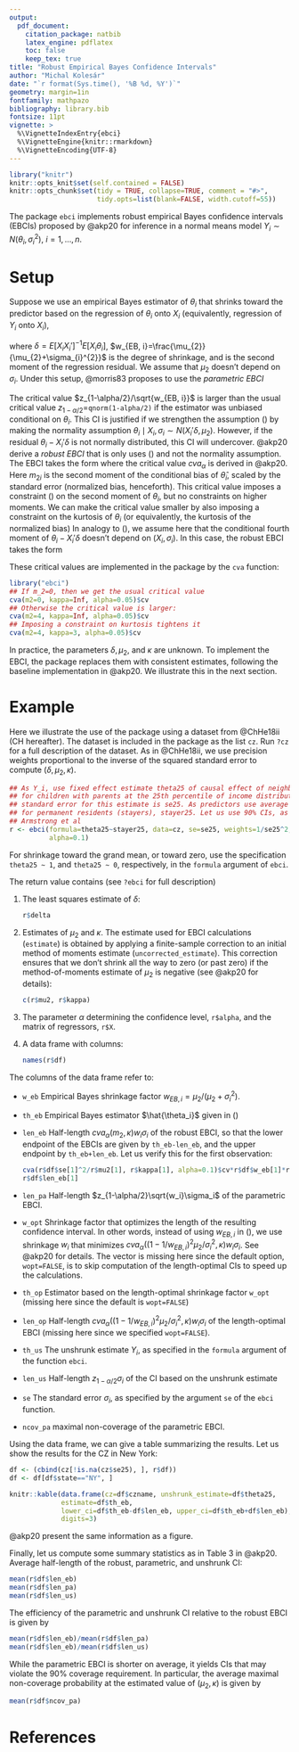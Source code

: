 ```yaml
---
output:
  pdf_document:
    citation_package: natbib
    latex_engine: pdflatex
    toc: false
    keep_tex: true
title: "Robust Empirical Bayes Confidence Intervals"
author: "Michal Kolesár"
date: "`r format(Sys.time(), '%B %d, %Y')`"
geometry: margin=1in
fontfamily: mathpazo
bibliography: library.bib
fontsize: 11pt
vignette: >
  %\VignetteIndexEntry{ebci}
  %\VignetteEngine{knitr::rmarkdown}
  %\VignetteEncoding{UTF-8}
---
```


```r
library("knitr")
knitr::opts_knit$set(self.contained = FALSE)
knitr::opts_chunk$set(tidy = TRUE, collapse=TRUE, comment = "#>",
                      tidy.opts=list(blank=FALSE, width.cutoff=55))
```

The package `ebci` implements robust empirical Bayes confidence intervals
(EBCIs) proposed by @akp20 for inference in a normal means model $Y_i\sim
N(\theta_i, \sigma^2_i)$, $i=1, \dotsc, n$.

# Setup

Suppose we use an empirical Bayes estimator of $\theta_i$ that shrinks toward
the predictor based on the regression of $\theta_i$ onto $X_i$ (equivalently,
regression of $Y_i$ onto $X_i$),
\begin{equation}\label{Bayes-estimator}
\hat{\theta}_{i} = X_i'\delta+w_{EB, i}(Y_i-X_i'\delta),
\end{equation}

where $\delta=E[X_i X_i']^{-1}E[X_i\theta_i]$, $w_{EB,
i}=\frac{\mu_{2}}{\mu_{2}+\sigma_{i}^{2}}$ is the degree of shrinkage, and
\begin{equation}\label{mu2-independence}
\mu_{2}=E[(\theta_i-X_i'\delta)^{2} \mid X_{i}, \sigma_i].
\end{equation}
is the second moment of the regression residual. We assume that $\mu_2$ doesn't
depend on $\sigma_i$. Under this setup, @morris83 proposes to use the *parametric EBCI*
\begin{equation*} \hat{\theta}_{i} \pm
\frac{z_{1-\alpha/2}}{\sqrt{w_{EB, i}}}w_{EB, i}\sigma_i.
\end{equation*}

The critical value $z_{1-\alpha/2}/\sqrt{w_{EB, i}}$ is larger than the usual
critical value $z_{1-\alpha/2}=$`qnorm(1-alpha/2)` if the estimator was unbiased
conditional on $\theta_i$. This CI is justified if we strengthen the assumption
(\ref{mu2-independence}) by making the normality assumption $\theta_i\mid X_{i},
\sigma_{i} \sim N(X_i'\delta, \mu_2)$. However, if the residual
$\theta_i-X_i'\delta$ is not normally distributed, this CI will undercover.
@akp20 derive a *robust EBCI* that is only uses (\ref{mu2-independence}) and not
the normality assumption. The EBCI takes the form
\begin{equation}\label{robust-ebci}
\hat{\theta}_{i} \pm cva_{\alpha}(m_{2i}, \infty) w_{EB, i}\sigma_i,
\,\, m_{2i}=(1-1/w_{EB, i})^2\mu_2/\sigma^2_i=\sigma^{2}_{i}/\mu_{2},
\end{equation}
where the critical value $cva_{\alpha}$ is derived in @akp20. Here $m_{2i}$ is the
second moment of the conditional bias of $\hat{\theta}_i$, scaled by the
standard error (normalized bias, henceforth). This critical value imposes a
constraint (\ref{mu2-independence}) on the second moment of $\theta_i$, but no
constraints on higher moments. We can make the critical value smaller by also
imposing a constraint on the kurtosis of $\theta_i$ (or equivalently, the
kurtosis of the normalized bias)
\begin{equation}\label{kappa-independence}
 \kappa=E[(\theta_i-X_i'\delta)^{4}
\mid X_{i}, \sigma_i]/\mu_{2}^2.
\end{equation}
In analogy to (\ref{mu2-independence}), we assume here that the conditional fourth
moment of $\theta_i-X_i'\delta$ doesn't depend on $(X_i,\sigma_i)$. In this
case, the robust EBCI takes the form
\begin{equation*}
\hat{\theta}_{i} \pm cva_{\alpha}(m_{2i},\kappa) w_{EB, i}\sigma_i.
\end{equation*}

These critical values are implemented in the package by the `cva` function:

```r
library("ebci")
## If m_2=0, then we get the usual critical value
cva(m2=0, kappa=Inf, alpha=0.05)$cv
## Otherwise the critical value is larger:
cva(m2=4, kappa=Inf, alpha=0.05)$cv
## Imposing a constraint on kurtosis tightens it
cva(m2=4, kappa=3, alpha=0.05)$cv
```

In practice, the parameters $\delta, \mu_2$, and $\kappa$ are unknown. To
implement the EBCI, the package replaces them with consistent estimates,
following the baseline implementation in @akp20. We illustrate this in the next
section.

# Example

Here we illustrate the use of the package using a dataset from @ChHe18ii (CH
hereafter). The dataset is included in the package as the list `cz`. Run `?cz`
for a full description of the dataset. As in @ChHe18ii, we use precision weights
proportional to the inverse of the squared standard error to compute
$(\delta,\mu_2,\kappa)$.


```r
## As Y_i, use fixed effect estimate theta25 of causal effect of neighborhood
## for children with parents at the 25th percentile of income distribution. The
## standard error for this estimate is se25. As predictors use average outcome
## for permanent residents (stayers), stayer25. Let us use 90% CIs, as in
## Armstrong et al
r <- ebci(formula=theta25~stayer25, data=cz, se=se25, weights=1/se25^2,
          alpha=0.1)
```

For shrinkage toward the grand mean, or toward zero, use the specification
`theta25 ~ 1`, and `theta25 ~ 0`, respectively, in the `formula` argument of
`ebci`.

The return value contains (see `?ebci` for full description)

1. The least squares estimate of $\delta$:
   ```r
   r$delta
   ```
2. Estimates of $\mu_2$ and $\kappa$. The estimate used for EBCI calculations
   (`estimate`) is obtained by applying a finite-sample correction to an initial
   method of moments estimate (`uncorrected_estimate`). This correction ensures
   that we don't shrink all the way to zero (or past zero) if the
   method-of-moments estimate of $\mu_2$ is negative (see @akp20 for details):
   ```r
   c(r$mu2, r$kappa)
   ```
3. The parameter $\alpha$ determining the confidence level, `r$alpha`, and the
   matrix of regressors, `r$X`.
4. A data frame with columns:
   ```r
   names(r$df)
   ```

The columns of the data frame refer to:

- `w_eb` Empirical Bayes shrinkage factor $w_{EB, i}=\mu_2/(\mu_2+\sigma_i^2)$.
- `th_eb` Empirical Bayes estimator $\hat{\theta_i}$ given in (\ref{Bayes-estimator})
- `len_eb` Half-length $cva_{\alpha}(m_2, \kappa)w_i\sigma_i$ of the robust
  EBCI, so that the lower endpoint of the EBCIs are given by `th_eb-len_eb`, and
  the upper endpoint by `th_eb+len_eb`. Let us verify this for the first observation:
  ```r
  cva(r$df$se[1]^2/r$mu2[1], r$kappa[1], alpha=0.1)$cv*r$df$w_eb[1]*r$df$se[1]
  r$df$len_eb[1]
  ```
- `len_pa` Half-length $z_{1-\alpha/2}\sqrt{w_i}\sigma_i$ of the parametric EBCI.
- `w_opt` Shrinkage factor that optimizes the length of the resulting confidence
  interval. In other words, instead of using $w_{EB, i}$ in (\ref{robust-ebci}),
  we use shrinkage $w_i$ that minimizes $cva_{\alpha}((1-1/w_{EB,
  i})^2\mu_2/\sigma^2_i, \kappa) w_{i}\sigma_i$. See @akp20 for details. The
  vector is missing here since the default option, `wopt=FALSE`, is to skip
  computation of the length-optimal CIs to speed up the calculations.
- `th_op` Estimator based on the length-optimal shrinkage factor `w_opt`
  (missing here since the default is `wopt=FALSE`)
- `len_op` Half-length $cva_{\alpha}((1-1/w_{EB, i})^2\mu_2/\sigma^2_i, \kappa)
  w_{i}\sigma_i$ of the length-optimal EBCI (missing here since we specified
  `wopt=FALSE`).
- `th_us` The unshrunk estimate $Y_i$, as specified in the `formula` argument of
  the function `ebci`.
- `len_us` Half-length $z_{1-\alpha/2}\sigma_i$ of the CI based on the unshrunk
  estimate
- `se` The standard error $\sigma_i$, as specified by the argument `se` of the
  `ebci` function.
- `ncov_pa` maximal non-coverage of the parametric EBCI.

Using the data frame, we can give a table summarizing the results. Let us show
the results for the CZ in New York:
```r
df <- (cbind(cz[!is.na(cz$se25), ], r$df))
df <- df[df$state=="NY", ]

knitr::kable(data.frame(cz=df$czname, unshrunk_estimate=df$theta25,
             estimate=df$th_eb,
             lower_ci=df$th_eb-df$len_eb, upper_ci=df$th_eb+df$len_eb),
             digits=3)
```
@akp20 present the same information as a figure.

Finally, let us compute some summary statistics as in Table 3 in @akp20. Average
half-length of the robust, parametric, and unshrunk CI:

```r
mean(r$df$len_eb)
mean(r$df$len_pa)
mean(r$df$len_us)
```
The efficiency of the parametric and unshrunk CI relative to the robust EBCI is given by
```r
mean(r$df$len_eb)/mean(r$df$len_pa)
mean(r$df$len_eb)/mean(r$df$len_us)
```

While the parametric EBCI is shorter on average, it yields CIs that may violate the
90% coverage requirement. In particular, the average maximal non-coverage probability at the
estimated value of $(\mu_{2},\kappa)$ is given by
```r
mean(r$df$ncov_pa)
```

# References
